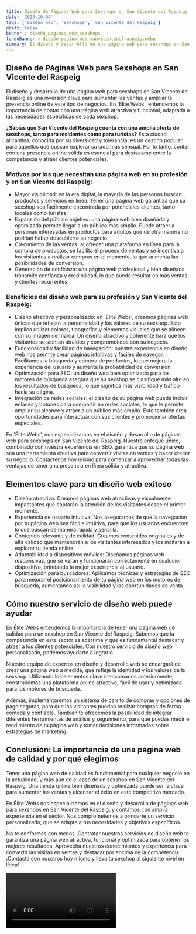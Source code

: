 ```yaml
---
title: Diseño de Páginas Web para Sexshops en San Vicente del Raspeig
date: '2023-10-04'
tags: ['Diseño web', 'Sexshops', 'San Vicente del Raspeig']
draft: false
banner : diseño_paginas_web_sexshops
fondoBanner : diseño_pagina_web_sanvicentedelraspeig.webp
summary: El diseño y desarrollo de una página web para sexshops en San Vicente del Raspeig es una inversión clave para aumentar las ventas y ampliar la presencia online de este tipo de negocios. En 'Élite Webs', entendemos la importancia de contar con una página web atractiva y funcional, adaptada a las necesidades específicas de cada sexshop.
---
```


## Diseño de Páginas Web para Sexshops en San Vicente del Raspeig

El diseño y desarrollo de una página web para sexshops en San Vicente del Raspeig es una inversión clave para aumentar las ventas y ampliar la presencia online de este tipo de negocios. En 'Élite Webs', entendemos la importancia de contar con una página web atractiva y funcional, adaptada a las necesidades específicas de cada sexshop.

**¿Sabías que San Vicente del Raspeig cuenta con una amplia oferta de sexshops, tanto para residentes como para turistas?** Esta ciudad alicantina, conocida por su diversidad y tolerancia, es un destino popular para aquellos que buscan explorar su lado más sensual. Por lo tanto, contar con una presencia online sólida es esencial para destacarse entre la competencia y atraer clientes potenciales.

### Motivos por los que necesitan una página web en su profesión y en San Vicente del Raspeig:

- Mayor visibilidad: en la era digital, la mayoría de las personas buscan productos y servicios en línea. Tener una página web garantiza que su sexshop sea fácilmente encontrada por potenciales clientes, tanto locales como turistas.
- Expansión del público objetivo: una página web bien diseñada y optimizada permite llegar a un público más amplio. Puede atraer a personas interesadas en productos para adultos que de otra manera no podrían haber descubierto su negocio.
- Crecimiento de las ventas: al ofrecer una plataforma en línea para la compra de productos, se facilita el proceso de ventas y se incentiva a los visitantes a realizar compras en el momento, lo que aumenta las posibilidades de conversión.
- Generación de confianza: una página web profesional y bien diseñada transmite confianza y credibilidad, lo que puede resultar en más ventas y clientes recurrentes.

### Beneficios del diseño web para su profesión y San Vicente del Raspeig:

- Diseño atractivo y personalizado: en 'Élite Webs', creamos páginas web únicas que reflejan la personalidad y los valores de su sexshop. Esto implica utilizar colores, tipografías y elementos visuales que se alineen con su imagen de marca. Un diseño atractivo y coherente hará que los visitantes se sientan atraídos y comprometidos con su negocio.
- Funcionalidad y facilidad de navegación: nuestra experiencia en diseño web nos permite crear páginas intuitivas y fáciles de navegar. Facilitamos la búsqueda y compra de productos, lo que mejora la experiencia del usuario y aumenta la probabilidad de conversión.
- Optimización para SEO: un diseño web bien optimizado para los motores de búsqueda asegura que su sexshop se clasifique más alto en los resultados de búsqueda, lo que significa más visibilidad y tráfico hacia su página.
- Integración de redes sociales: el diseño de su página web puede incluir enlaces y botones para compartir en redes sociales, lo que le permite ampliar su alcance y atraer a un público más amplio. Esto también crea oportunidades para interactuar con sus clientes y promocionar ofertas especiales.

En 'Élite Webs', nos especializamos en el diseño y desarrollo de páginas web para sexshops en San Vicente del Raspeig. Nuestro enfoque único, combinado con nuestra experiencia en SEO, garantiza que su página web sea una herramienta efectiva para convertir visitas en ventas y hacer crecer su negocio. Contáctenos hoy mismo para comenzar a aprovechar todas las ventajas de tener una presencia en línea sólida y atractiva.

<GifSeo />

<Cta />

## Elementos clave para un diseño web exitoso

- Diseño atractivo: Creamos páginas web atractivas y visualmente impactantes que captarán la atención de los visitantes desde el primer momento.
- Experiencia de usuario intuitiva: Nos aseguramos de que la navegación por tu página web sea fácil e intuitiva, para que los usuarios encuentren lo que buscan de manera rápida y sencilla.
- Contenido relevante y de calidad: Creamos contenidos originales y de alta calidad que mantendrán a los visitantes interesados y los incitarán a explorar tu tienda online.
- Adaptabilidad a dispositivos móviles: Diseñamos páginas web responsivas, que se verán y funcionarán correctamente en cualquier dispositivo, brindando la mejor experiencia al usuario.
- Optimización para buscadores: Aplicamos técnicas y estrategias de SEO para mejorar el posicionamiento de tu página web en los motores de búsqueda, aumentando así la visibilidad y las oportunidades de venta.

## Cómo nuestro servicio de diseño web puede ayudar

En Élite Webs entendemos la importancia de tener una página web de calidad para un sexshop en San Vicente del Raspeig. Sabemos que la competencia en este sector es acérrima y que es fundamental destacar y atraer a los clientes potenciales. Con nuestro servicio de diseño web personalizado, podemos ayudarte a lograrlo.

Nuestro equipo de expertos en diseño y desarrollo web se encargará de crear una página web a medida, que refleje la identidad y los valores de tu sexshop. Utilizando los elementos clave mencionados anteriormente, construiremos una plataforma online atractiva, fácil de usar y optimizada para los motores de búsqueda.

Además, implementaremos un sistema de carrito de compras y opciones de pago seguras, para que los visitantes puedan realizar compras de forma cómoda y confiable. También te ofrecemos la posibilidad de integrar diferentes herramientas de análisis y seguimiento, para que puedas medir el rendimiento de tu página web y tomar decisiones informadas sobre estrategias de marketing.

## Conclusión: La importancia de una página web de calidad y por qué elegirnos

Tener una página web de calidad es fundamental para cualquier negocio en la actualidad, y más aún en el caso de un sexshop en San Vicente del Raspeig. Una tienda online bien diseñada y optimizada puede ser la clave para aumentar las ventas y alcanzar el éxito en este competitivo mercado.

En Élite Webs nos especializamos en el diseño y desarrollo de páginas web para sexshops en San Vicente del Raspeig, y contamos con amplia experiencia en el sector. Nos comprometemos a brindarte un servicio personalizado, que se adapte a tus necesidades y objetivos específicos.

No te conformes con menos. Contratar nuestros servicios de diseño web te garantiza una página web atractiva, funcional y optimizada para obtener los mejores resultados. Aprovecha nuestros conocimientos y experiencia para convertir las visitas en ventas y destacar por encima de la competencia. ¡Contacta con nosotros hoy mismo y lleva tu sexshop al siguiente nivel en línea!

<Video />

<CtaBot job='Sexshops' city='San Vicente del Raspeig'/>

<Gmaps query='San Vicente del Raspeig+españa+maps' />